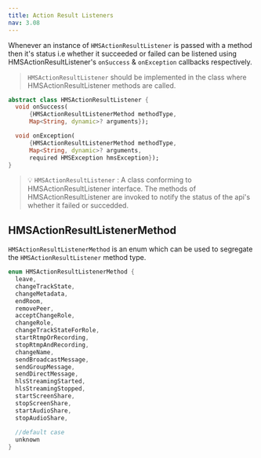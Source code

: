 ```yaml
---
title: Action Result Listeners
nav: 3.08
---
```


Whenever an instance of `HMSActionResultListener` is passed with a method then it's status i.e whether it succeeded or failed 
can be listened using HMSActionResultListener's `onSuccess` & `onException` callbacks respectively. 

> `HMSActionResultListener` should be implemented in the class where HMSActionResultListener methods are called.

```dart
abstract class HMSActionResultListener {
  void onSuccess(
      {HMSActionResultListenerMethod methodType,
      Map<String, dynamic>? arguments});

  void onException(
      {HMSActionResultListenerMethod methodType,
      Map<String, dynamic>? arguments,
      required HMSException hmsException});
}
```

> 💡 `HMSActionResultListener` : A class conforming to HMSActionResultListener interface.
The methods of HMSActionResultListener are invoked to notify the status of the api's whether it failed or succedded.

## HMSActionResultListenerMethod

`HMSActionResultListenerMethod` is an enum which can be used to segregate the `HMSActionResultListener` method type.

```dart
enum HMSActionResultListenerMethod {
  leave,
  changeTrackState,
  changeMetadata,
  endRoom,
  removePeer,
  acceptChangeRole,
  changeRole,
  changeTrackStateForRole,
  startRtmpOrRecording,
  stopRtmpAndRecording,
  changeName,
  sendBroadcastMessage,
  sendGroupMessage,
  sendDirectMessage,
  hlsStreamingStarted,
  hlsStreamingStopped,
  startScreenShare,
  stopScreenShare,
  startAudioShare,
  stopAudioShare,
  
  //default case
  unknown
}
```